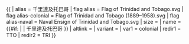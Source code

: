 {{ {{{1<noinclude>|country showdata</noinclude>}}}
| alias = 千里達及托巴哥
| flag alias = Flag of Trinidad and Tobago.svg
| flag alias-colonial = Flag of Trinidad and Tobago (1889–1958).svg
| flag alias-naval = Naval Ensign of Trinidad and Tobago.svg
| size = {{{size|}}}
| name = {{#if: {{{name|}}} | {{{name|}}} | 千里達及托巴哥 }}
| altlink = {{{altlink|}}}
| variant = {{{variant|}}}
<noinclude>
| var1 = colonial
| redir1 = TTO
| redir2 = TRI
</noinclude>
}}